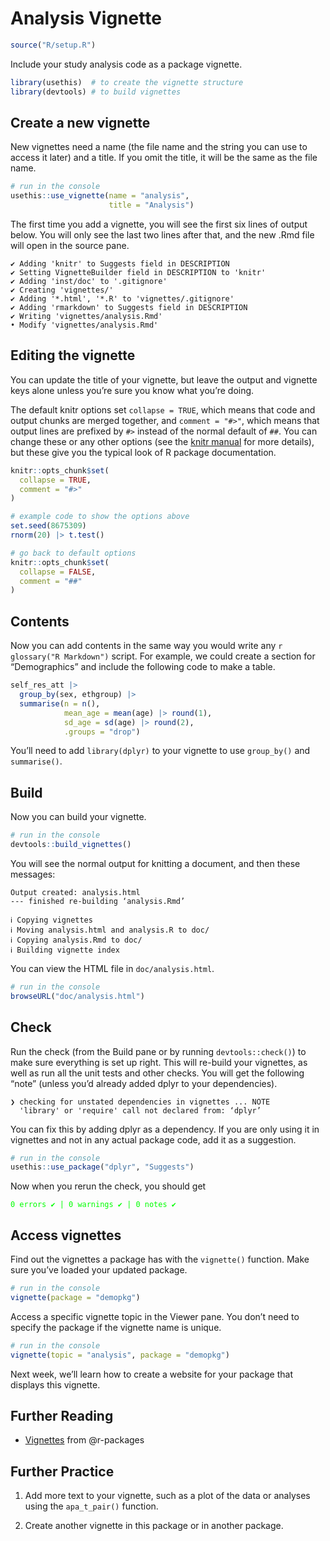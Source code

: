 # Analysis Vignette {#sec-vignettes}

```r
source("R/setup.R")
```

Include your study analysis code as a package vignette.

```r
library(usethis)  # to create the vignette structure
library(devtools) # to build vignettes
```

## Create a new vignette

New vignettes need a name (the file name and the string you can use to access it later) and a title. If you omit the title, it will be the same as  the file name.

```r
# run in the console
usethis::use_vignette(name = "analysis", 
                      title = "Analysis")
```

The first time you add a vignette, you will see the first six lines of output below. You will only see the last two lines after that, and the new .Rmd file will open in the source pane.

::: {.cell-output}
```
✔ Adding 'knitr' to Suggests field in DESCRIPTION
✔ Setting VignetteBuilder field in DESCRIPTION to 'knitr'
✔ Adding 'inst/doc' to '.gitignore'
✔ Creating 'vignettes/'
✔ Adding '*.html', '*.R' to 'vignettes/.gitignore'
✔ Adding 'rmarkdown' to Suggests field in DESCRIPTION
✔ Writing 'vignettes/analysis.Rmd'
• Modify 'vignettes/analysis.Rmd'
```
:::

## Editing the vignette

You can update the title of your vignette, but leave the output and vignette keys alone unless you're sure you know what you're doing.

The default knitr options set `collapse = TRUE`, which means that code and output chunks are merged together, and `comment = "#>"`, which means that output lines are prefixed by `#>` instead of the normal default of `##`. You can change these or any other options (see the [knitr manual](https://yihui.org/knitr/options/) for more details), but these give you the typical look of R package documentation.

```r
knitr::opts_chunk$set(
  collapse = TRUE,
  comment = "#>"
)
```

```r
# example code to show the options above
set.seed(8675309)
rnorm(20) |> t.test()
```

```r
# go back to default options
knitr::opts_chunk$set(
  collapse = FALSE,
  comment = "##"
)
```

## Contents

Now you can add contents in the same way you would write any `r glossary("R Markdown")` script. For example, we could create a section for "Demographics" and include the following code to make a table.

```r
self_res_att |>
  group_by(sex, ethgroup) |>
  summarise(n = n(),
            mean_age = mean(age) |> round(1),
            sd_age = sd(age) |> round(2),
            .groups = "drop")
```

::: {.warning}
You'll need to add `library(dplyr)` to your vignette to use `group_by()` and `summarise()`.
:::

## Build

Now you can build your vignette.

```r
# run in the console
devtools::build_vignettes()
```

You will see the normal output for knitting a document, and then these messages:

::: {.cell-output}
```
Output created: analysis.html
--- finished re-building ‘analysis.Rmd’

ℹ Copying vignettes
ℹ Moving analysis.html and analysis.R to doc/
ℹ Copying analysis.Rmd to doc/
ℹ Building vignette index
```
:::

You can view the HTML file in `doc/analysis.html`. 

```r
# run in the console
browseURL("doc/analysis.html")
```

## Check

Run the check (from the Build pane or by running `devtools::check()`) to make sure everything is set up right. This will re-build your vignettes, as well as run all the unit tests and other checks. You will get the following "note" (unless you'd already added dplyr to your dependencies).

::: {.cell-output}
```
❯ checking for unstated dependencies in vignettes ... NOTE
  'library' or 'require' call not declared from: ‘dplyr’
```
:::

You can fix this by adding dplyr as a dependency. If you are only using it in vignettes and not in any actual package code, add it as a suggestion.

```r
# run in the console
usethis::use_package("dplyr", "Suggests")
```

Now when you rerun the check, you should get 

::: {.cell-output style="color: #00FF00;"}
```
0 errors ✔ | 0 warnings ✔ | 0 notes ✔
```
:::

## Access vignettes

Find out the vignettes a package has with the `vignette()` function. Make sure you've loaded your updated package. 

```r
# run in the console
vignette(package = "demopkg")
```

Access a specific vignette topic in the Viewer pane. You don't need to specify the package if the vignette name is unique.

```r
# run in the console
vignette(topic = "analysis", package = "demopkg")
```

Next week, we'll learn how to create a website for your package that displays this vignette.

## Further Reading

* [Vignettes](https://r-pkgs.org/vignettes.html) from @r-packages

## Further Practice

1. Add more text to your vignette, such as a plot of the data or analyses using the `apa_t_pair()` function. 

1. Create another vignette in this package or in another package.
